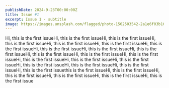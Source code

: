 ```yaml
---
publishDate: 2024-9-23T00:00:00Z
title: Issue #1
excerpt: Issue 1 - subtitle
image: https://images.unsplash.com/flagged/photo-1562503542-2a1e6f03b16b?q=80&w=1974&auto=format&fit=crop&ixlib=rb-4.0.3&ixid=M3wxMjA3fDB8MHxwaG90by1wYWdlfHx8fGVufDB8fHx8fA%3D%3D
---
```


Hi, this is the first issueHi, this is the first issueHi, this is the first issueHi, this is the first issueHi, this is the first issueHi, this is the first issueHi, this is the first issueHi, this is the first issueHi, this is the first issueHi, this is the first issueHi, this is the first issueHi, this is the first issueHi, this is the first issueHi, this is the first issueHi, this is the first issueHi, this is the first issueHi, this is the first issueHi, this is the first issueHi, this is the first issueHi, this is the first issuethis is the first issueHi, this is the first issueHi, this is the first issueHi, this is the first issueHi, this is the first issueHi, this is the first issue